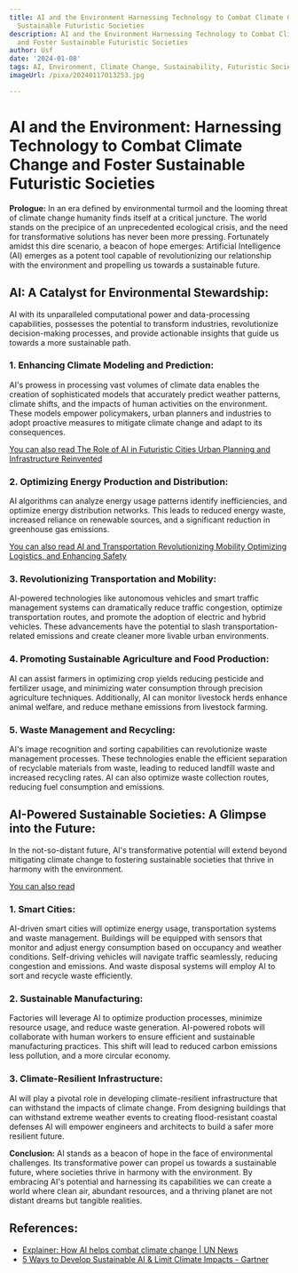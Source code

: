 ```yaml
---
title: AI and the Environment Harnessing Technology to Combat Climate Change and Foster
  Sustainable Futuristic Societies
description: AI and the Environment Harnessing Technology to Combat Climate Change
  and Foster Sustainable Futuristic Societies
author: Usf
date: '2024-01-08'
tags: AI, Environment, Climate Change, Sustainability, Futuristic Societies
imageUrl: /pixa/20240117013253.jpg

---
```

# AI and  the  Environment: Harnessing Technology to Combat Climate Change and Foster Sustainable Futuristic Societies

**Prologue:**
In an era  defined by  environmental turmoil and the looming threat of climate change  humanity finds itself at a critical juncture. The world stands on the precipice of an unprecedented ecological crisis, and the need for transformative solutions has never been more pressing. Fortunately amidst  this  dire scenario, a beacon of hope emerges:  Artificial Intelligence (AI) emerges as a potent tool capable  of revolutionizing our relationship with the environment and propelling us  towards a sustainable future.

##  AI: A Catalyst for  Environmental  Stewardship:
AI with its unparalleled computational power  and data-processing capabilities, possesses the  potential to transform industries, revolutionize decision-making processes, and provide actionable insights that guide us  towards a more sustainable path.

### 1. Enhancing Climate Modeling and Prediction:
AI's prowess  in processing vast volumes of climate data enables  the creation of sophisticated models that accurately predict weather patterns,  climate shifts, and the impacts  of human activities on  the environment. These models  empower policymakers, urban planners and industries to adopt proactive measures to mitigate climate change and adapt to its consequences.

[You can also read The  Role of AI in Futuristic Cities  Urban Planning and Infrastructure Reinvented](The%20Role%20of%20AI%20in%20Futuristic%20Cities%20Urban%20Planning%20and%20Infrastructure%20Reinvented)


### 2. Optimizing Energy Production and Distribution:
AI algorithms  can analyze energy usage patterns identify inefficiencies, and optimize energy distribution networks. This leads to reduced energy waste, increased reliance on renewable sources, and a significant reduction in  greenhouse gas emissions.

[You can also read AI and Transportation Revolutionizing Mobility Optimizing Logistics, and Enhancing Safety](AI%20and%20Transportation%20Revolutionizing%20Mobility%2C%20Optimizing%20Logistics%2C%20and%20Enhancing%20Safety)


### 3. Revolutionizing Transportation  and Mobility:
AI-powered technologies like autonomous vehicles and smart traffic management systems can  dramatically reduce traffic congestion, optimize transportation routes, and  promote the adoption of electric and  hybrid vehicles. These advancements have the potential to slash transportation-related emissions and create cleaner more livable urban environments.

### 4.  Promoting Sustainable Agriculture and Food Production:
AI can assist farmers in optimizing crop yields reducing pesticide and fertilizer usage, and minimizing water consumption through  precision agriculture  techniques. Additionally, AI can monitor  livestock herds enhance animal welfare, and reduce methane  emissions from livestock farming.

###  5. Waste  Management and Recycling:
AI's  image  recognition and sorting capabilities can revolutionize waste management processes. These technologies enable the efficient separation of recyclable materials from waste, leading to reduced landfill waste and increased recycling rates. AI can also optimize waste collection routes, reducing fuel consumption and emissions.

## AI-Powered Sustainable Societies: A Glimpse into the Future:
In the not-so-distant future, AI's transformative potential will extend  beyond  mitigating  climate change to  fostering sustainable societies that thrive in harmony with the environment.

[You can also read ]()


### 1. Smart Cities:
AI-driven smart cities  will optimize energy usage, transportation systems and waste management.  Buildings will be equipped with sensors that  monitor and adjust energy consumption based on occupancy and weather conditions.  Self-driving vehicles will navigate traffic seamlessly, reducing congestion and emissions. And waste disposal systems will employ AI to  sort and recycle waste efficiently.

### 2.  Sustainable Manufacturing:
Factories will leverage AI to optimize production processes, minimize resource usage, and reduce waste generation. AI-powered robots will collaborate with human workers to ensure efficient  and sustainable manufacturing  practices.  This shift will lead to reduced carbon emissions less pollution, and a more circular economy.

### 3. Climate-Resilient Infrastructure:
AI will play a  pivotal  role in developing climate-resilient  infrastructure that can withstand the impacts of climate  change. From designing buildings that  can withstand extreme weather events to creating flood-resistant coastal defenses AI  will  empower engineers and architects to build a safer more  resilient future.

**Conclusion:**
AI stands as a beacon of hope in the face of  environmental challenges. Its transformative power can  propel us towards a sustainable future, where societies thrive in harmony with the environment. By embracing AI's potential and harnessing its capabilities we can create a world where clean air, abundant resources, and a thriving planet are not distant dreams but tangible realities.

## References:
- [Explainer: How AI helps combat climate change | UN News](https://news.un.org/en/story/2023/11/1143187)
- [5 Ways to Develop Sustainable AI & Limit Climate Impacts - Gartner](https://www.gartner.com/en/articles/keep-ai-from-doing-more-climate-harm-than-good)
